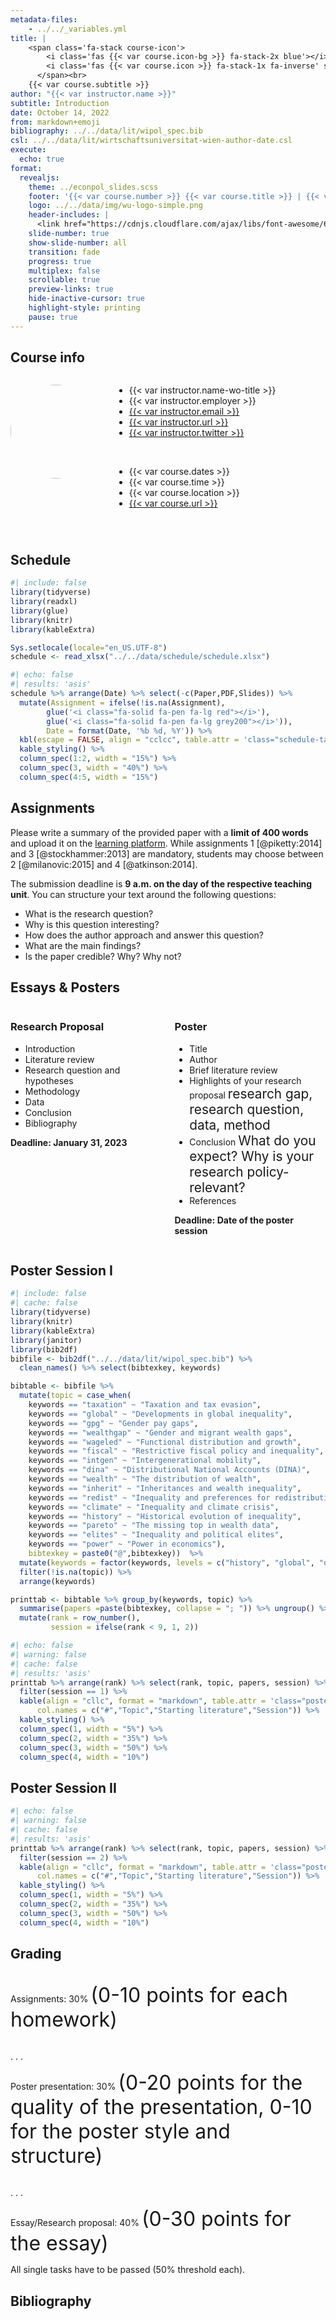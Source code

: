 ```yaml
---
metadata-files: 
    - ../../_variables.yml
title: |
    <span class='fa-stack course-icon'>
        <i class='fas {{< var course.icon-bg >}} fa-stack-2x blue'></i>
        <i class='fas {{< var course.icon >}} fa-stack-1x fa-inverse' style='margin-top:-5pt'></i>
      </span><br>
    {{< var course.subtitle >}}
author: "{{< var instructor.name >}}"  
subtitle: Introduction
date: October 14, 2022
from: markdown+emoji
bibliography: ../../data/lit/wipol_spec.bib
csl: ../../data/lit/wirtschaftsuniversitat-wien-author-date.csl
execute:
  echo: true
format:
  revealjs:
    theme: ../econpol_slides.scss
    footer: '{{< var course.number >}} {{< var course.title >}} | {{< var course.semester >}}'
    logo: ../../data/img/wu-logo-simple.png
    header-includes: |
      <link href="https://cdnjs.cloudflare.com/ajax/libs/font-awesome/6.1.1/css/all.min.css" rel="stylesheet"/>
    slide-number: true
    show-slide-number: all
    transition: fade
    progress: true
    multiplex: false
    scrollable: true
    preview-links: true
    hide-inactive-cursor: true
    highlight-style: printing
    pause: true
---
```


## Course info {.smaller}

::: columns
::: {.column width="30%"}
![](img/profile-pic.jpg){.absolute top="20%" left="7%" style="display: inline-block; width: 150px; height: 150px;border-radius:50%;"}

::: {.absolute top="60%" left="5%" style="display: block; font-size: 5.5rem;"}
<span class='fa-stack'>
  <i class='fas {{< var course.icon-bg >}} fa-stack-2x blue'></i>
  <i class='fas {{< var course.icon >}} fa-stack-1x fa-inverse' style='margin-top:-5pt'></i>
 </span>
:::

:::
::: {.column width="70%" .iconlist}
::: {.absolute top="120"}
- <i class="fa-solid fa-user icon"></i> {{< var instructor.name-wo-title >}}
- <i class="fa-solid fa-building icon"></i> {{< var instructor.employer >}}
- <i class="fa-solid fa-envelope icon"></i> [{{< var instructor.email >}}](mailto:{{< var instructor.email >}})
- <i class="fa-solid fa-globe icon"></i> [{{< var instructor.url >}}]({{< var instructor.url >}})
- <i class="fa-brands fa-twitter icon"></i> [{{< var instructor.twitter >}}](https://www.twitter.com/{{< var instructor.twitter >}})

<div><br></div>
- <i class="fa-solid fa-calendar-alt icon"></i> {{< var course.dates >}}
- <i class="fa-solid fa-clock icon"></i> {{< var course.time >}}
- <i class="fa-solid fa-location-dot icon"></i> {{< var course.location >}}
- <i class="fa-solid fa-link icon"></i> [{{< var course.url >}}]({{< var course.url >}})
:::
:::
:::

## Schedule

```r
#| include: false
library(tidyverse)
library(readxl)
library(glue)
library(knitr)
library(kableExtra)

Sys.setlocale(locale="en_US.UTF-8")
schedule <- read_xlsx("../../data/schedule/schedule.xlsx")
```

::: {.schedule-table}
```r
#| echo: false
#| results: 'asis'
schedule %>% arrange(Date) %>% select(-c(Paper,PDF,Slides)) %>%
  mutate(Assignment = ifelse(!is.na(Assignment),
        glue('<i class="fa-solid fa-pen fa-lg red"></i>'),
        glue('<i class="fa-solid fa-pen fa-lg grey200"></i>')),
        Date = format(Date, '%b %d, %Y')) %>%
  kbl(escape = FALSE, align = "cclcc", table.attr = 'class="schedule-table"') %>% 
  kable_styling() %>% 
  column_spec(1:2, width = "15%") %>% 
  column_spec(3, width = "40%") %>% 
  column_spec(4:5, width = "15%")
```
:::

## Assignments {.smaller}

Please write a summary of the provided paper with a [**limit of 400 words**]{.marker-hl} and upload it on the [learning platform](https://learn.wu.ac.at). While assignments 1 [@piketty:2014] and 3 [@stockhammer:2013] are mandatory, students may choose between 2 [@milanovic:2015] and 4 [@atkinson:2014]. 

The submission deadline is [**9 a.m. on the day of the respective teaching unit**]{.marker-hl}. You can structure your text around the following questions:

- What is the research question?
- Why is this question interesting?
- How does the author approach and answer this question? 
- What are the main findings? 
- Is the paper credible? Why? Why not? 

## Essays & Posters {.smaller}

::: columns
::: {.column width="50%"}
### Research Proposal
::: {.altlist}
- Introduction
- Literature review
- [Research question]{.circle-hl} and hypotheses
- Methodology
- Data
- Conclusion
- Bibliography
:::
[**Deadline: January 31, 2023**]{.marker-hl}
:::

::: {.column width="50%"}
### Poster
::: {.altlist}
- Title 
- Author 
- Brief literature review
- Highlights of your research proposal [research gap, research question, data, method]{style="font-size:1.3rem"} 
- Conclusion [What do you expect? Why is your research policy-relevant?]{style="font-size:1.3rem"}
- References
:::
[**Deadline: Date of the poster session**]{.marker-hl}
:::
:::

## Poster Session I {.smaller}
```r
#| include: false
#| cache: false
library(tidyverse)
library(knitr)
library(kableExtra)
library(janitor)
library(bib2df)
bibfile <- bib2df("../../data/lit/wipol_spec.bib") %>%
  clean_names() %>% select(bibtexkey, keywords)

bibtable <- bibfile %>% 
  mutate(topic = case_when(
    keywords == "taxation" ~ "Taxation and tax evasion",
    keywords == "global" ~ "Developments in global inequality",
    keywords == "gpg" ~ "Gender pay gaps",
    keywords == "wealthgap" ~ "Gender and migrant wealth gaps",
    keywords == "wageled" ~ "Functional distribution and growth",
    keywords == "fiscal" ~ "Restrictive fiscal policy and inequality",
    keywords == "intgen" ~ "Intergenerational mobility",
    keywords == "dina" ~ "Distributional National Accounts (DINA)",
    keywords == "wealth" ~ "The distribution of wealth",
    keywords == "inherit" ~ "Inheritances and wealth inequality",
    keywords == "redist" ~ "Inequality and preferences for redistribution",
    keywords == "climate" ~ "Inequality and climate crisis",
    keywords == "history" ~ "Historical evolution of inequality",
    keywords == "pareto" ~ "The missing top in wealth data",
    keywords == "elites" ~ "Inequality and political elites",
    keywords == "power" ~ "Power in economics"),
    bibtexkey = paste0("@",bibtexkey))  %>% 
  mutate(keywords = factor(keywords, levels = c("history", "global", "dina", "gpg", "wealth", "wealthgap", "pareto", "inherit", "intgen", "wageled", "fiscal", "taxation", "climate", "elites", "redist", "power"))) %>%   
  filter(!is.na(topic)) %>%
  arrange(keywords)

printtab <- bibtable %>% group_by(keywords, topic) %>%
  summarise(papers =paste(bibtexkey, collapse = "; ")) %>% ungroup() %>%
  mutate(rank = row_number(),
         session = ifelse(rank < 9, 1, 2))
```

::: {.poster-table}
```r
#| echo: false
#| warning: false
#| cache: false
#| results: 'asis'
printtab %>% arrange(rank) %>% select(rank, topic, papers, session) %>% 
  filter(session == 1) %>%
  kable(align = "cllc", format = "markdown", table.attr = 'class="poster-table"',
      col.names = c("#","Topic","Starting literature","Session")) %>% 
  kable_styling() %>%
  column_spec(1, width = "5%") %>% 
  column_spec(2, width = "35%") %>% 
  column_spec(3, width = "50%") %>% 
  column_spec(4, width = "10%")
```
:::

## Poster Session II {.smaller}

::: {.poster-table}
```r
#| echo: false
#| warning: false
#| cache: false
#| results: 'asis'
printtab %>% arrange(rank) %>% select(rank, topic, papers, session) %>% 
  filter(session == 2) %>%
  kable(align = "cllc", format = "markdown", table.attr = 'class="poster-table"',
      col.names = c("#","Topic","Starting literature","Session")) %>% 
  kable_styling() %>%
  column_spec(1, width = "5%") %>% 
  column_spec(2, width = "35%") %>% 
  column_spec(3, width = "50%") %>% 
  column_spec(4, width = "10%")
```
:::

## Grading

<br>
<i class="fa-solid fa-home icon"></i> Assignments: 30\% [(0-10 points for each homework)]{.grey600 style="font-size:2rem;"}
<br>
<br>

. . .

<i class="fa-solid fa-person-chalkboard icon"></i>  Poster presentation: 30\% [(0-20 points for the quality of the presentation, 0-10 for the poster style and structure)]{.grey600 style="font-size:2rem;"} 
<br>
<br>

. . .

<i class="fa-solid fa-file-pen icon"></i> Essay/Research proposal: 40\% [(0-30 points for the essay)]{.grey600 style="font-size:2rem;"}


::: aside
[All single tasks have to be passed]{.marker-hl} (50% threshold each).
:::


## Bibliography {.bibstyle}

:::footer
:::
